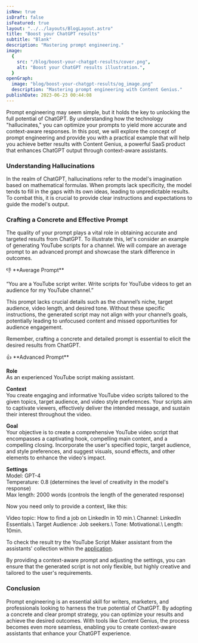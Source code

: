 ```yaml
---
isNew: true
isDraft: false
isFeatured: true
layout: "../../layouts/BlogLayout.astro"
title: "Boost your ChatGPT results"
subtitle: "Blank"
description: "Mastering prompt engineering."
image:
  {
    src: "/blog/boost-your-chatgpt-results/cover.png",
    alt: "Boost your ChatGPT results illustration.",
  }
openGraph:
  image: "blog/boost-your-chatgpt-results/og_image.png"
  description: "Mastering prompt engineering with Content Genius."
publishDate: 2023-06-23 00:44:08
---
```


Prompt engineering may seem simple, but it holds the key to unlocking the full potential of ChatGPT. By understanding how the technology "hallucinates," you can optimize your prompts to yield more accurate and context-aware responses. In this post, we will explore the concept of prompt engineering and provide you with a practical example that will help you achieve better results with Content Genius, a powerful SaaS product that enhances ChatGPT output through context-aware assistants.

### Understanding Hallucinations

In the realm of ChatGPT, hallucinations refer to the model's imagination based on mathematical formulas. When prompts lack specificity, the model tends to fill in the gaps with its own ideas, leading to unpredictable results. To combat this, it is crucial to provide clear instructions and expectations to guide the model's output.

### Crafting a Concrete and Effective Prompt

The quality of your prompt plays a vital role in obtaining accurate and targeted results from ChatGPT. To illustrate this, let's consider an example of generating YouTube scripts for a channel. We will compare an average prompt to an advanced prompt and showcase the stark difference in outcomes.

<div class="bg-gray-800 px-8 border rounded-lg prose-p:text-gray-300 prose-strong:text-white">
👎 **Average Prompt**

“You are a YouTube script writer. Write scripts for YouTube videos to get an audience for my YouTube channel.”

</div>

This prompt lacks crucial details such as the channel’s niche, target audience, video length, and desired tone. Without these specific instructions, the generated script may not align with your channel’s goals, potentially leading to unfocused content and missed opportunities for audience engagement.

Remember, crafting a concrete and detailed prompt is essential to elicit the desired results from ChatGPT.

<div class="bg-gray-800 px-8 border rounded-lg prose-p:text-gray-300 prose-strong:text-white">
👍 **Advanced Prompt**

**Role**\
As an experienced YouTube script making assistant.

**Context**\
You create engaging and informative YouTube video scripts tailored to the given topics, target audience, and video style preferences. Your scripts aim to captivate viewers, effectively deliver the intended message, and sustain their interest throughout the video.

**Goal**\
Your objective is to create a comprehensive YouTube video script that encompasses a captivating hook, compelling main content, and a compelling closing. Incorporate the user's specified topic, target audience, and style preferences, and suggest visuals, sound effects, and other elements to enhance the video's impact.

**Settings**\
Model: GPT-4\
Temperature: 0.8 (determines the level of creativity in the model's response)\
Max length: 2000 words (controls the length of the generated response)

</div>

Now you need only to provide a context, like this:

<div class="bg-gray-800 px-8 border rounded-lg prose-p:text-gray-300 prose-strong:text-white">
  Video topic: How to find a job on LinkedIn in 10 min.\
  Channel: LinkedIn Essentials.\
  Target Audience: Job seekers.\
  Tone: Motivational.\
  Length: 10min.

</div>

To check the result try the YouTube Script Maker assistant from the assistants' collection within the [application](https://app.contentgenius.io/).

By providing a context-aware prompt and adjusting the settings, you can ensure that the generated script is not only flexible, but highly creative and tailored to the user's requirements.

### Conclusion

Prompt engineering is an essential skill for writers, marketers, and professionals looking to harness the true potential of ChatGPT. By adopting a concrete and clear prompt strategy, you can optimize your results and achieve the desired outcomes. With tools like Content Genius, the process becomes even more seamless, enabling you to create context-aware assistants that enhance your ChatGPT experience.
